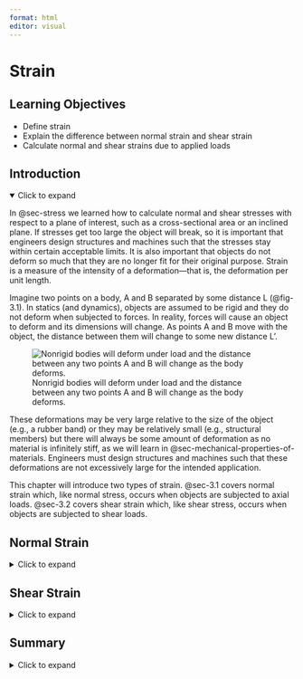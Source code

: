 ```yaml
---
format: html
editor: visual
---
```


# Strain {#sec-strain}

::: {.callout-note icon="false"}
## Learning Objectives

-   Define strain
-   Explain the difference between normal strain and shear strain
-   Calculate normal and shear strains due to applied loads
:::

## Introduction {.unnumbered}

<details open>

<summary>Click to expand</summary>

In @sec-stress we learned how to calculate normal and shear stresses with respect to a plane of interest, such as a cross-sectional area or an inclined plane. If stresses get too large the object will break, so it is important that engineers design structures and machines such that the stresses stay within certain acceptable limits. It is also important that objects do not deform so much that they are no longer fit for their original purpose. Strain is a measure of the intensity of a deformation—that is, the deformation per unit length.

Imagine two points on a body, A and B separated by some distance L (@fig-3.1). In statics (and dynamics), objects are assumed to be rigid and they do not deform when subjected to forces. In reality, forces will cause an object to deform and its dimensions will change. As points A and B move with the object, the distance between them will change to some new distance L’.

![Nonrigid bodies will deform under load and the distance between any two points A and B will change as the body deforms.](images/CH3%20PNGs/figure%203.1.png){#fig-3.1 fig-align="center"}

These deformations may be very large relative to the size of the object (e.g., a rubber band) or they may be relatively small (e.g., structural members) but there will always be some amount of deformation as no material is infinitely stiff, as we will learn in @sec-mechanical-properties-of-materials. Engineers must design structures and machines such that these deformations are not excessively large for the intended application.

This chapter will introduce two types of strain. @sec-3.1 covers normal strain which, like normal stress, occurs when objects are subjected to axial loads. @sec-3.2 covers shear strain which, like shear stress, occurs when objects are subjected to shear loads.

</details>

## Normal Strain {#sec-3.1}

<details>

<summary>Click to expand</summary>

A simple example of normal strain is the deformation of a bar subjected to an axial load. Consider a bar of length L subjected to a tensile axial load P as shown in @fig-3.2. The load will create a normal stress in the rod and will also cause the rod to elongate by an amount ΔL.

![Axial loads cause a change in length that depends partly on the original length of the object.](images/CH3%20PNGs/figure%203.2.png){#fig-3.2 fig-align="center"}

If the same load were applied to a longer rod of length 2L with the same cross-sectional area, the longer rod will elongate by an amount 2ΔL. The deformation depends on the original length of the rod in this case, but the strain does not. Strain is a measure that normalizes the change in length by the original length. Normal strain is defined as:

$$
\boxed{\varepsilon=\frac{\Delta L}{L}}
$$ {#eq-3.1}

| *where*
| *ε = Normal strain*
| *ΔL = Change in length \[mm, in\]*

*L = Original length \[mm, in\]*

This is a normal strain because it occurs under axial load and is associated with a change in length of the object. Since normal strain is defined by dividing one length by another it does not have any units. However, it is fairly common to still include units of mm/mm or in/in.

For example, if the rod was initially 5 m long and it elongated by 12 mm, the normal strain can be calculated as:

$$
\varepsilon=\frac{\Delta L}{L}=\frac{12}{5,000}=0.0024{~mm} /{mm}=0.0024
$$

Note that the units used for ΔL and L must be the same, but it does not matter if they are expressed in mm or m. Using meters instead yields the same answer:

$$
\varepsilon=\frac{\Delta L}{L}=\frac{0.012}{5}=0.0024{~m}/{m}=0.0024
$$

Because strains tend to be quite small in many engineering applications, they are sometimes expressed with a prefix to eliminate the leading zeros. For example, a strain of 0.0024 may be expressed as 2.4 mm/m or 2400 µm/m or simply 2400 µ. Strains may also be expressed as a percentage, which can be found simply by multiplying the strain by 100%. The below strains are all equivalent:

$$
\varepsilon=0.0024{~mm}/{mm}=0.0024{~m}/{m}=0.0024=2.4{~mm}/{m}=2400~\mu{m}/{m}=2400 ~\mu=0.24\%
$$

We will continue to use the sign convention that we defined for normal stress. Tensile forces and stresses, which are associated with elongation of the bar and tensile normal strain, are positive. Compressive forces and stresses, which are associated with shortening of the bar and compressive normal strain, are negative (@fig-3.3).

![(A) Objects in tension will elongate. By convention, tension and elongation are positive. (B) Objects in compression will shorten. By convention, compression and shortening are negative.](images/CH3%20PNGs/figure%203.3.png){#fig-3.3 fig-align="center"}

See @exm-3.1 for a problem involving a bar experiencing both tension and compression. @exm-3.2 involves strain in two parallel cables.

::: {.callout-tip collapse="true" icon="false"}
## Example 3.1

::: {#exm-3.1}
<p>

</p>

The bar is subjected to forces F1 = 30 kips and F2 = 10 kips as shown. Segment AB is originally 10 inches in length and segment BC is originally 15 inches in length. As a result of the applied forces, the normal strain in segment AB is – 0.03 in/in and the strain in segment BC is 0.045 in/in.

1.  Determine the change in length of each segment
2.  Determine the overall strain for the entire bar

![](images/CH3%20PNGs/example%203.1.png){fig-align="center" width="291"}

::: {.callout-tip collapse="true" icon="false"}
## Solution

Using $\varepsilon=\frac{\Delta L}{L}$ for each segment, rearrange to calculate the change in length of each segment.

$$
\begin{aligned}
& \Delta L_{A B}=\varepsilon_{A B} L_{A B}=-0.03 * 10{~in.}=-0.3{~in.} \\
& \Delta L_{B C}=\varepsilon_{B C} L_{B C}=0.045 * 15{~in.}=0.675{~in.}
\end{aligned}
$$

To find the overall strain for the entire bar, first find the overall change in length for the entire bar.

$$
\Delta L=-0.3{~in.}+0.675{~in.}=0.375{~in.}
$$

Overall, the bar elongates by 0.375 in. The original length of the bar was 25 in. We can now determine the strain for the entire bar.

$$
\varepsilon=\frac{\Delta L}{L}=\frac{0.375{~in.}}{25{~in.}}=0.015{~in./in.}
$$
:::
:::
:::

::: {.callout-tip collapse="true" icon="false"}
## Example 3.2

::: {#exm-3.2}
<p>

</p>

Rigid bar ABCD is supported by a pin at A and cables at B and D. After load F is applied, the strain in cable D is 2300 µm/m. Determine the strain in cable B.

![](images/CH3%20PNGs/example%203.2%20part%201.png){fig-align="center" width="325"}

::: {.callout-tip collapse="true" icon="false"}
## Solution

Consider the deflected position of rigid bar ABCD. We can calculate the change in length of cable D.

![](images/CH3%20PNGs/example%203.2%20part%202.png){fig-align="center" width="349"}

$$
\Delta L_D=\varepsilon L=2300 \times 10^{-6} * 3.5{~m}=0.00805 {~m}=8.05 {~mm}
$$

Point D will deflect downwards by 8.05 mm. Use similar triangles to find the deflection of point B.

$$
\begin{gathered}
\frac{\Delta L_B}{6{~m}}=\frac{8.05{~mm}}{11{~m}} \\
\Delta L_B=\frac{6{~m} * 8.05{~mm}}{11{~m}}=4.39{~mm}
\end{gathered}
$$

Cable B will elongate by 4.39 mm. Use this to determine the strain in cable B. Be careful to be consistent with units. Either use ΔL = 4.39 mm and L = 2000 mm, or ΔL = 0.00439 m and L = 2 m.

$$
\varepsilon=\frac{\Delta L}{L}=\frac{4.39{~mm}}{2000{~mm}}=0.002195{~m}/{m}=2195 ~\mu{m} /{m}
$$
:::
:::
:::

::: {.callout-warning icon="false"}
## Step-by-step: Normal strain

1.  Determine the change in length of the object
2.  Calculate the normal strain, $\varepsilon=\frac{\Delta L}{L}$
:::

</details>

## Shear Strain {#sec-3.2}

<details>

<summary>Click to expand</summary>

Consider a small, square element that may be part of a body such as that shown in @fig-3.1. As well as the distance between points changing as the body deforms, the shape of this square element will also change. The corners of the square element will initially form right-angles. As the body deforms and the points move with the object, the shape of the element changes and the corners no longer form right-angles (@fig-3.4).

![(A) The undeformed element is initially square, with right-angled corners. (B) As the body deforms, the square element skews and the corners are no longer right-angles.](images/CH3%20PNGs/figure%203.4.png){#fig-3.4 fig-align="center"}

While normal strain represents a change in length, a shear strain represents a change in angle—a distortion of the shape. Specifically, provided we start with right-angled corners, shear strain is defined as the original angle (before deformation) minus the new angle (after deformation). Regardless of the shape of the body, a square element can always be defined such that the original angle is always a right angle. After deformation, the new angle between these three points is 𝜃'. Shear strain is given the symbol γ and is, like normal strain, a dimensionless quantity, so is represented in radians (not degrees). Thus the original right angle is represented as $\frac{\pi}{2}$ radians and the shear strain as:

$$
\boxed{\gamma=\frac{\pi}{2}-\theta^{\prime}}
$$ {#eq-3.2}

| *where*
| *𝛾 = Shear strain \[rad\]*
| $\frac{\pi}{2}$ *= Original angle \[rad\]*

*𝜃' = New angle \[rad\]*

Since we always subtract the new angle from the original angle, note that if the angle increases we get a negative shear strain and if the angle decreases we get a positive shear strain (@fig-3.5).

![(A) If the new angle 𝜃' is larger than $\frac{\pi}{2}$ radians, the shear strain is negative. (B) If the new angle 𝜃' is smaller than $\frac{\pi}{2}$ radians, the shear strain is positive.](images/CH3%20PNGs/figure%203.5.png){#fig-3.5 fig-align="center" width="485"}

See @exm-3.3 and @exm-3.4 to practice calculating shear strain.

::: {.callout-tip collapse="true" icon="false"}
## Example 3.3

::: {#exm-3.3}
<p>

</p>

A thin rectangular plate has a base of 300 mm and a height of 500 mm. Initially corners A, B, C, and D are all right-angles. The plate is subjected to a shear force V which deforms the plate into the dotted lines shown. Corner D moves straight downward by 5 mm. Determine the shear strain at corner A.

![](images/CH3%20PNGs/example%203.3%20part%201.png){fig-align="center" width="284"}

::: {.callout-tip collapse="true" icon="false"}
## Solution

We could calculate the new angle at corner A as $\theta^{\prime}=\frac{\pi}{2}+\alpha$.

![](images/CH3%20PNGs/example%203.3%20part%202.png){fig-align="center" width="273"}

Angle α can be found since there is a triangle of base 300 mm and height 5 mm.

$$
\alpha=\tan ^{-1}\left(\frac{5}{300}\right)=0.01667 {~rad}
$$

Then:

$$
\theta^{\prime}=\frac{\pi}{2}+0.01667{~rad}=1.5875 {~rad}
$$

Now the shear strain can be calculated:

$$
\gamma=\frac{\pi}{2}-\theta^{\prime}=\frac{\pi}{2}-1.5875{~rad}=-0.01667 {~rad}
$$

Notice that this is just the negative of angle α. Since the shear strain is the change in angle and α represents the increase of the angle, we could have simply said that angle α is the shear strain. As defined in @sec-3.2, the shear strain is negative because the angle is increasing.
:::
:::
:::

::: {.callout-tip collapse="true" icon="false"}
## Example 3.4

::: {#exm-3.4}
<p>

</p>

A thin triangular plate ABC has a base of 8 inches and a height of 20 inches. Corner A is initially a right-angle. When subjected to a shea load, the plate deforms as shown. Corner B moves 0.1 inches to the right and corner C moves 0.06 inches downward. Determine the shear strain at corner A.

![](images/CH3%20PNGs/example%203.4%20part%201.png){fig-align="center" width="320"}

::: {.callout-tip collapse="true" icon="false"}
## Solution

The angle at A will decrease by angle α and increase by angle β. Start by finding these angles.

![](images/CH3%20PNGs/example%203.4%20part%202.png){fig-align="center" width="231"}

$$
\begin{gathered}
\alpha=\tan ^{-1}\left(\frac{0.1}{20}\right)=0.005{~rad} \\
\beta=\tan ^{-1}\left(\frac{0.06}{8}\right)=0.0075{~rad}
\end{gathered}
$$

The new angle at A will be:

$$
\theta^{\prime}=\frac{\pi}{2}-\alpha+\beta=1.5708-0.005+0.0075=1.5733{~rad}
$$

With the new angle known, we can calculate the shear strain.

$$
\gamma=\frac{\pi}{2}-1.5733{~rad}=-0.0025{~rad}
$$

Note that we could have calculated the shear strain more directly. Since shear strain is just the change in angle, we could have said that the angle at A decreases by angle α and increases by angle β.

Recall that shear strain is positive if the angle decreases and negative if the angle increases. The change in angle at A, and thus the shear strain, could be calculated as:

$$
\gamma=\alpha-\beta=0.005{~rad}-0.0075{~rad}=-0.0025{~rad}
$$
:::
:::
:::

::: {.callout-warning icon="false"}
## Step-by-step: Shear strain

1.  Begin with a corner that forms a right-angle ($\frac{\pi}{2}$ rads) prior to deformation
2.  After deformation, determine the new angle (𝜃') at this corner
3.  Determine the shear strain, $\gamma=\frac{\pi}{2}-\theta^{\prime}$
:::

</details>

## Summary {.unnumbered}

<details>

<summary>Click to expand</summary>

::: {.callout-note icon="false"}
## Key takeaways

Objects may experience a change in length, for example due to axial loads. If the load is tensile, the length will increase. If the load is compressive, the length will decrease.

Normal strain is defined as the change in length divided by the original length. Strain has no units, but is commonly written with units of mm/mm or in./in. or similar. Normal strain is positive if the length increases and negative if the length decreases.

Objects subjected to shear loads will experience a change in angle. Shear strain is defined as this change in angle, expressed as original angle – new angle, where the original angle is always a right-angle. Shear strains are positive if the angle decreases and negative if the angle increases.

Shear strains are expressed in radians, not degrees, and so the original angle is always defined as $\frac{\pi}{2}$ radians.
:::

::: {.callout-note icon="false"}
## Key equations

Normal strain:

$$
\varepsilon=\frac{\Delta L}{L}
$$

Shear strain:

$$
\gamma=\frac{\pi}{2}-\theta^{\prime}
$$
:::

</details>
